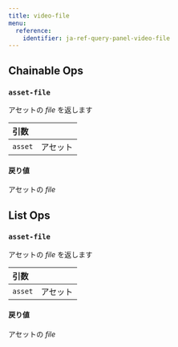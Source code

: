 ```yaml
---
title: video-file
menu:
  reference:
    identifier: ja-ref-query-panel-video-file
---
```


## Chainable Ops
<h3 id="asset-file"><code>asset-file</code></h3>

アセットの _file_ を返します

| 引数 |  |
| :--- | :--- |
| `asset` | アセット |

#### 戻り値
アセットの _file_


## List Ops
<h3 id="asset-file"><code>asset-file</code></h3>

アセットの _file_ を返します

| 引数 |  |
| :--- | :--- |
| `asset` | アセット |

#### 戻り値
アセットの _file_